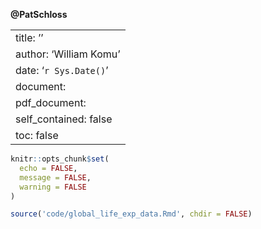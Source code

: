**@PatSchloss**

---
title: ''
author: 'William Komu'
date: '`r Sys.Date()`'
document:
  pdf_document:
    self_contained: false
    toc: false
---

```r
knitr::opts_chunk$set(
  echo = FALSE,
  message = FALSE,
  warning = FALSE
)
```
```r
source('code/global_life_exp_data.Rmd', chdir = FALSE)

```
